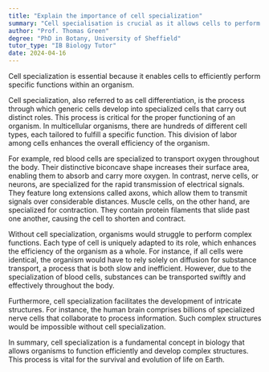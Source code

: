 ```yaml
---
title: "Explain the importance of cell specialization"
summary: "Cell specialisation is crucial as it allows cells to perform specific functions efficiently within an organism."
author: "Prof. Thomas Green"
degree: "PhD in Botany, University of Sheffield"
tutor_type: "IB Biology Tutor"
date: 2024-04-16
---
```


Cell specialization is essential because it enables cells to efficiently perform specific functions within an organism.

Cell specialization, also referred to as cell differentiation, is the process through which generic cells develop into specialized cells that carry out distinct roles. This process is critical for the proper functioning of an organism. In multicellular organisms, there are hundreds of different cell types, each tailored to fulfill a specific function. This division of labor among cells enhances the overall efficiency of the organism.

For example, red blood cells are specialized to transport oxygen throughout the body. Their distinctive biconcave shape increases their surface area, enabling them to absorb and carry more oxygen. In contrast, nerve cells, or neurons, are specialized for the rapid transmission of electrical signals. They feature long extensions called axons, which allow them to transmit signals over considerable distances. Muscle cells, on the other hand, are specialized for contraction. They contain protein filaments that slide past one another, causing the cell to shorten and contract.

Without cell specialization, organisms would struggle to perform complex functions. Each type of cell is uniquely adapted to its role, which enhances the efficiency of the organism as a whole. For instance, if all cells were identical, the organism would have to rely solely on diffusion for substance transport, a process that is both slow and inefficient. However, due to the specialization of blood cells, substances can be transported swiftly and effectively throughout the body.

Furthermore, cell specialization facilitates the development of intricate structures. For instance, the human brain comprises billions of specialized nerve cells that collaborate to process information. Such complex structures would be impossible without cell specialization.

In summary, cell specialization is a fundamental concept in biology that allows organisms to function efficiently and develop complex structures. This process is vital for the survival and evolution of life on Earth.
    